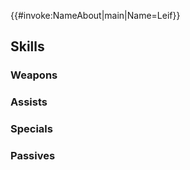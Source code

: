 {{#invoke:NameAbout|main|Name=Leif}}{{HeroPage Tabs}}
{{Hero Infobox
|Name=Leif
|Title=Sworn to Country
|WeaponType=Green Bow
|MoveType=Cavalry
|Origin=Fire Emblem: Thracia 776,Fire Emblem: Genealogy of the Holy War
|Gender=Male
|actorEN=Nicolas Roye
|actorJP=鈴村健一
|artist=ワダサチコ
|additionDate=July 18, 2025
|releaseDate=July 18, 2025
|entry=3;4
|cv1=4
|cv2=100100
|TagID=響心リーフ
|InternalID=1264
|Properties=attuned
|description=Son of Quan, prince of Leonster. He musters warriors to defeat the empire alongside Finn, to whom he owes his life. Appears in Fire Emblem: Thracia 776 / Genealogy of the Holy War.
}}
{{Stats Page
|Lv1HP=18|Lv1ATK=9|Lv1SPD=3|Lv1DEF=12|Lv1RES=8
|GRHP=50|GRATK=90|GRSPD=30|GRDEF=80|GRRES=60
}}
==Skills==
===Weapons===
{{Weapons Table
|weapon1=Iron Bow
|weapon1Default=1
|weapon1Unlock=1
|weapon2=Steel Bow
|weapon2Default=2
|weapon2Unlock=2
|weapon3=Silver Bow
|weapon3Default=4
|weapon3Unlock=3
|weapon4=Bow of Loyalty
|weapon4Default=5
|weapon4Unlock=5
}}
===Assists===
{{Assists Table}}
===Specials===
{{Specials Table
|special1=Night Sky
|special1Default=4
|special1Unlock=3
|special2=Astra
|special2Unlock=4
|special3=The True Njörun
|special3Unlock=5
}}
===Passives===
{{Passives Table
|passiveA1=Armored Blow 1
|passiveA2=Sturdy Blow 1
|passiveA3=Sturdy Blow 2
|passiveA4=Sturdy Flare
|passiveA1Unlock=2
|passiveA2Unlock=3
|passiveA3Unlock=4
|passiveA4Unlock=5
|passiveB1=Seal Def 1
|passiveB2=Seal Def 2
|passiveB3=Seal Def 3
|passiveB4=Arc-Fort Breath
|passiveB1Unlock=2
|passiveB2Unlock=3
|passiveB3Unlock=4
|passiveB4Unlock=5
|passiveC1=Shadow Shift 1
|passiveC2=Shadow Shift 2
|passiveC3=Shadow Shift 3
|passiveC4=Shadow Shift 4
|passiveC1Unlock=2
|passiveC2Unlock=3
|passiveC3Unlock=4
|passiveC4Unlock=5
|passiveX1=Sly Echo
|passiveX1Unlock=5
}}
{{Heroes Navbox}}